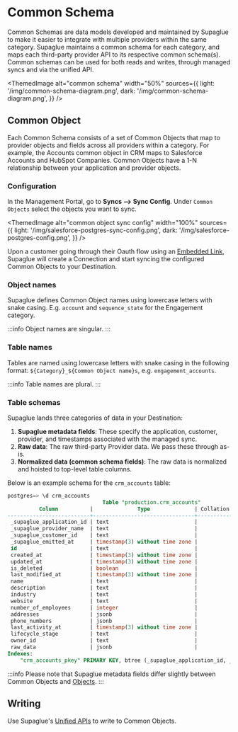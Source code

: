 
# Common Schema

Common Schemas are data models developed and maintained by Supaglue to make it easier to integrate with multiple providers within the same category. Supaglue maintains a common schema for each category, and maps each third-party provider API to its respective common schema(s). Common schemas can be used for both reads and writes, through managed syncs and via the unified API.

<ThemedImage
  alt="common schema"
  width="50%"
  sources={{
    light: '/img/common-schema-diagram.png',
    dark: '/img/common-schema-diagram.png',
  }}
/>

## Common Object

Each Common Schema consists of a set of Common Objects that map to provider objects and fields across all providers within a category. For example, the Accounts common object in CRM maps to Salesforce Accounts and HubSpot Companies. Common Objects have a 1-N relationship between your application and provider objects.

### Configuration

In the Management Portal, go to **Syncs --> Sync Config**. Under `Common Objects` select the objects you want to sync.

<ThemedImage
  alt="common object sync config"
  width="100%"
  sources={{
    light: '/img/salesforce-postgres-sync-config.png',
    dark: '/img/salesforce-postgres-config.png',
  }}
/>

Upon a customer going through their Oauth flow using an [Embedded Link](../managed-auth#embedded-links), Supaglue will create a Connection and start syncing the configured Common Objects to your Destination.

### Object names

Supaglue defines Common Object names using lowercase letters with snake casing. E.g. `account` and `sequence_state` for the Engagement category.

:::info
Object names are singular.
:::

### Table names

Tables are named using lowercase letters with snake casing in the following format: `${Category}_${Common Object name}s`, e.g. `engagement_accounts`.

:::info
Table names are plural.
:::

### Table schemas

Supaglue lands three categories of data in your Destination:

1. **Supaglue metadata fields**: These specify the application, customer, provider, and timestamps associated with the managed sync.
1. **Raw data**: The raw third-party Provider data. We pass these through as-is.
1. **Normalized data (common schema fields)**: The raw data is normalized and hoisted to top-level table columns.

Below is an example schema for the `crm_accounts` table:

```sql
postgres=> \d crm_accounts
                              Table "production.crm_accounts"
          Column          |              Type              | Collation | Nullable | Default
--------------------------+--------------------------------+-----------+----------+---------
 _supaglue_application_id | text                           |           | not null |
 _supaglue_provider_name  | text                           |           | not null |
 _supaglue_customer_id    | text                           |           | not null |
 _supaglue_emitted_at     | timestamp(3) without time zone |           | not null |
 id                       | text                           |           | not null |
 created_at               | timestamp(3) without time zone |           |          |
 updated_at               | timestamp(3) without time zone |           |          |
 is_deleted               | boolean                        |           | not null |
 last_modified_at         | timestamp(3) without time zone |           | not null |
 name                     | text                           |           |          |
 description              | text                           |           |          |
 industry                 | text                           |           |          |
 website                  | text                           |           |          |
 number_of_employees      | integer                        |           |          |
 addresses                | jsonb                          |           |          |
 phone_numbers            | jsonb                          |           |          |
 last_activity_at         | timestamp(3) without time zone |           |          |
 lifecycle_stage          | text                           |           |          |
 owner_id                 | text                           |           |          |
 raw_data                 | jsonb                          |           |          |
Indexes:
    "crm_accounts_pkey" PRIMARY KEY, btree (_supaglue_application_id, _supaglue_provider_name, _supaglue_customer_id, id)
```

:::info
Please note that Supaglue metadata fields differ slightly between Common Objects and [Objects](../objects/overview).
:::

## Writing

Use Supaglue's [Unified APIs](../../integration-patterns/unified-api) to write to Common Objects.
